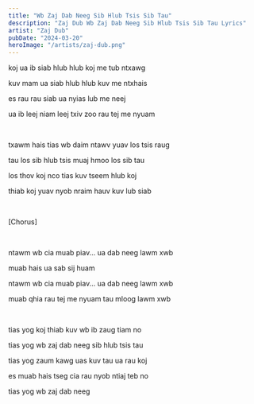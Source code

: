 ```yaml
---
title: "Wb Zaj Dab Neeg Sib Hlub Tsis Sib Tau"
description: "Zaj Dub Wb Zaj Dab Neeg Sib Hlub Tsis Sib Tau Lyrics"
artist: "Zaj Dub"
pubDate: "2024-03-20"
heroImage: "/artists/zaj-dub.png"
---
```


koj ua ib siab hlub hlub koj me tub ntxawg

kuv mam ua siab hlub hlub kuv me ntxhais

es rau rau siab ua nyias lub me neej

ua ib leej niam leej txiv zoo rau tej me nyuam

<br />

txawm hais tias wb daim ntawv yuav los tsis raug

tau los sib hlub tsis muaj hmoo los sib tau

los thov koj nco tias kuv tseem hlub koj

thiab koj yuav nyob nraim hauv kuv lub siab

<br />

[Chorus]

<br />

ntawm wb cia muab piav... ua dab neeg lawm xwb

muab hais ua sab sij huam

ntawm wb cia muab piav... ua dab neeg lawm xwb

muab qhia rau tej me nyuam tau mloog lawm xwb

<br />

tias yog koj thiab kuv wb ib zaug tiam no

tias yog wb zaj dab neeg sib hlub tsis tau

tias yog zaum kawg uas kuv tau ua rau koj

es muab hais tseg cia rau nyob ntiaj teb no

tias yog wb zaj dab neeg
